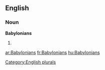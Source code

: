 ==English==

===Noun===
'''Babylonians'''

# {{plural of|[[Babylonian]]}}

[[Category:English plurals]]

[[ar:Babylonians]]
[[fr:Babylonians]]
[[hu:Babylonians]]